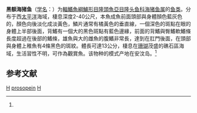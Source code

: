 {{Speciesbox 
| genus = Halichoeres
| species = prosopein
| status = LC
| status_system = IUCN3.1
| authority = Bleeker, 1853<ref name='id7740'>{{cite web| url =http://www.bioinfo.cn/db05/BjdwSpecies.php?action=view&id=7740| title =黑额海猪鱼| work =《中国动物物种编目数据库》| publisher =中国科学院微生物研究所| author =中国科学院动物研究所| accessdate =2009-04-16| deadurl =yes| archiveurl =https://web.archive.org/web/20160305001808/http://www.bioinfo.cn/db05/BjdwSpecies.php?action=view&id=7740| archivedate =2016-03-05}}</ref>
| synonyms = *''Julis prosopeion, Bleeker, 1853''
*''Halichoeres prosopein, Bleeker, 1853''
*''Halichoeris prosopeion, Bleeker, 1853''
}}

'''黑额海猪鱼'''（[[学名|学名]]：{{lang|la|''Halichoeres prosopein''}}）为[[輻鰭魚綱|輻鰭魚綱]][[鱸形目|鱸形目]][[隆頭魚亞目|隆頭魚亞目]][[隆头鱼科|隆头鱼科]][[海猪鱼属|海猪鱼属]]的[[鱼类|鱼类]]。分布于西[[太平洋|太平洋]]海域，棲息深度2-40公尺，本魚成魚前面頭部與身體顏色藍灰色的，顏色向後淡化成淡黃色，鱗片通常有橘黃色的垂直線，一個深色的斑點在眼的身體上半部後面，背鰭有一個大的黑色斑點有藍色邊緣，前面的背鰭與臀鰭軟鰭條長度超過在後部的鰭條，雄魚與大的雌魚的腹鰭非常長，達到在肛門後面，在頭部與身體上稚魚有4條黑色的斑紋。體長可達13公分，棲息在[[珊瑚|珊瑚]]茂盛的礁石區海域，生活習性不明，可作為觀賞魚。该物种的模式产地在安汶岛。<ref name='id7740'/>

== 参考文献 ==
{{reflist}}

{{Wikispecies|Halichoeres prosopein}}
{{Taxonbar|from=Q1043289}}

[[Category:觀賞魚|H]]
[[Category:海猪鱼属|prosopein]]
[[Category:1853年描述的魚類|H]]